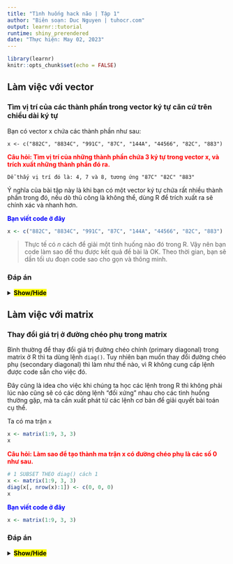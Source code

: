 ```yaml
---
title: "Tình huống hack não | Tập 1"
author: "Biên soạn: Duc Nguyen | tuhocr.com"
output: learnr::tutorial
runtime: shiny_prerendered
date: "Thực hiện: May 02, 2023"
---
```


```r
library(learnr)
knitr::opts_chunk$set(echo = FALSE)
```

## Làm việc với vector

### Tìm vị trí của các thành phần trong vector ký tự căn cứ trên chiều dài ký tự 

Bạn có vector x chứa các thành phần như sau:

`x <- c("882C", "8834C", "991C", "87C", "144A", "44566", "82C", "883")`

<span style = "color: red">**Câu hỏi: Tìm vị trí của những thành phần chứa 3 ký tự trong vector x, và trích xuất những thành phần đó ra.**</span>

`Dễ thấy vị trí đó là: 4, 7 và 8, tương ứng "87C" "82C" "883"`

Ý nghĩa của bài tập này là khi bạn có một vector ký tự chứa rất nhiều thành phần trong đó, nếu dò thủ công là không thể, dùng R để trích xuất ra sẽ chính xác và nhanh hơn.

<span style = "color: blue">**Bạn viết code ở đây**</span>

```r
x <- c("882C", "8834C", "991C", "87C", "144A", "44566", "82C", "883")
```

> Thực tế có *n* cách để giải một tình huống nào đó trong R. Vậy nên bạn code làm sao để thu được kết quả đề bài là OK. Theo thời gian, bạn sẽ dần tối ưu đoạn code sao cho gọn và thông minh.

### Đáp án

<details><summary><mark>**Show/Hide**</mark></summary>

<span style = "color: green">**Cách 1: Sử dụng lệnh `nchar()` để đếm số lượng ký tự trong từng thành phần ở vector `x`, sau đó gán vào vector `y` để làm names cho vector `x`, sau thì chúng ta sẽ subset những thành phần trong vector `x` có names là 3 ký tự (thông qua lệnh `which()`).**</span>

```r
x <- c("882C", "8834C", "991C", "87C", "144A", "44569", "82C", "883")
y <- nchar(x)
names(x) <- y
which(y == 3) # vị trí của các thành phần có 3 ký tự trên vector x
x[which(y == 3)]
```

<span style = "color: green">**Cách 2: Subset bằng logical vector**</span>

```r
x <- c("882C", "8834C", "991C", "87C", "144A", "44569", "82C", "883")
# tạo ra vector logical so sánh với 3 ký tự
logical_vec <- nchar(x) == 3
logical_vec
# subset các giá trị theo vector logical ở trên.
x[logical_vec]
```

</details>

## Làm việc với matrix

### Thay đổi giá trị ở đường chéo phụ trong matrix

Bình thường để thay đổi giá trị đường chéo chính (primary diagonal) trong matrix ở R thì ta dùng lệnh `diag()`. Tuy nhiên bạn muốn thay đổi đường chéo phụ (secondary diagonal) thì làm như thế nào, vì R không cung cấp lệnh được code sẵn cho việc đó.

Đây cũng là idea cho việc khi chúng ta học các lệnh trong R thì không phải lúc nào cũng sẽ có các dòng lệnh "đối xứng" nhau cho các tình huống thường gặp, mà ta cần xuất phát từ các lệnh cơ bản để giải quyết bài toán cụ thể.

Ta có ma trận `x`

```r
x <- matrix(1:9, 3, 3)
x
```

<span style = "color: red">**Câu hỏi: Làm sao để tạo thành ma trận x có đường chéo phụ là các số 0 như sau.**</span>

```r
# 1 SUBSET THEO diag() cách 1
x <- matrix(1:9, 3, 3)
diag(x[, nrow(x):1]) <- c(0, 0, 0)
x
```

<span style = "color: blue">**Bạn viết code ở đây**</span>

```r
x <- matrix(1:9, 3, 3)
```

### Đáp án

<details><summary><mark>**Show/Hide**</mark></summary>

Chi tiết lời giải trong chuyên đề Coding in R `https://www.tuhocr.com/r-courses/coding-in-r`, ở đây mình đưa đoạn code để thu được câu trả lời nhé.

<span style = "color: green">**Cách 1: Subset theo `diag()`**</span>

```r
x <- matrix(1:9, 3, 3)
diag(x[, nrow(x):1]) <- c(0, 0, 0)
x
```

<span style = "color: green">**Cách 2: Subset theo `diag()` kỹ hơn**</span>

```r
x <- matrix(1:9, 3, 3)
diag(x[1:nrow(x), ncol(x):1]) <- c(0, 0, 0)
x
```

<span style = "color: green">**Cách 3: Subset theo giá trị logical**</span>

```r
x <- matrix(1:9, 3, 3)
x[row(x) + col(x) == nrow(x) + 1] <- c(0, 0, 0)
x
```

<span style = "color: green">**Cách 4: Subset theo vị trí index**</span>

```r
x <- matrix(1:9, 3, 3)
x[seq(to = nrow(x), by = 1 - nrow(x), length = nrow(x))] <- c(0, 0, 0)
x
```

<span style = "color: green">**Cách 5: Subset theo matrix**</span>

```r
x <- matrix(1:9, 3, 3)
x[cbind(1:nrow(x), ncol(x):1)] <- c(0, 0, 0)
x
```

## Làm việc với list

### Loại bỏ giá trị `NULL` trong list 

Giả sử bạn có list `a` chứa 2 giá trị `NULL` như trong ví dụ này.

```r
a <- list(1:5, "xyz", NULL, NULL, c("990A", "1234A"))
a
```

<span style = "color: red">**Câu hỏi làm sao để loại bỏ giá trị `NULL` trong list `a`, để trở thành dạng clean list như vầy.**</span>

```r
a <- list(1:5, "xyz", NULL, NULL, c("990A", "1234A"))
a[lengths(a) != 0]
```

<span style = "color: blue">**Bạn viết code ở đây**</span>

```r
a <- list(1:5, "xyz", NULL, NULL, c("990A", "1234A"))
```


### Đáp án

<details><summary><mark>**Show/Hide**</mark></summary>

```r
a <- list(1:5, "xyz", NULL, NULL, c("990A", "1234A"))
a[lengths(a) != 0]
```

## Thảo luận về bài tập

<span style = "color: blue">**Bạn có thể tham gia group Tự Học R `https://www.facebook.com/groups/tuhocr/posts/906550257084353/` để thảo luận về bài tập này nha.**</span> 

<span style = "color: blue">**Mình là Đức Nguyễn, chuyên đào tạo kỹ năng R để xử lý dữ liệu, nếu bạn có nhu cầu được training kỹ năng này thì hãy tham gia khóa học `www.tuhocr.com` nhé. Cảm ơn bạn rất nhiều!**</span>

<img src="images/tuhocr.png"  width=20% height=20%>
